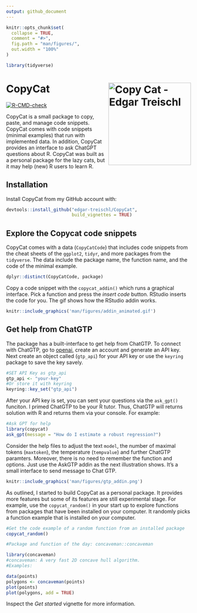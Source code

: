 ```yaml
---
output: github_document
---
```


<!-- README.md is generated from README.Rmd. Please edit that file -->

```r
knitr::opts_chunk$set(
  collapse = TRUE,
  comment = "#>",
  fig.path = "man/figures/",
  out.width = "100%"
)

library(tidyverse)

```

# CopyCat <img src="man/figures/logo.png" alt="Copy Cat - Edgar Treischl" align="right" width="225"/>

<!-- badges: start -->

[![R-CMD-check](https://github.com/edgar-treischl/CopyCat/actions/workflows/R-CMD-check.yaml/badge.svg)](https://github.com/edgar-treischl/CopyCat/actions/workflows/R-CMD-check.yaml)

<!-- badges: end -->

CopyCat is a small package to copy, paste, and manage code snippets. CopyCat comes with code snippets (minimal examples) that run with implemented data. In addition, CopyCat provides an interface to ask ChatGPT questions about R. CopyCat was built as a personal package for the lazy cats, but it may help (new) R users to learn R.

## Installation

Install CopyCat from my GitHub account with:

```r
devtools::install_github("edgar-treischl/CopyCat",
                         build_vignettes = TRUE)
```

## Explore the Copycat code snippets

CopyCat comes with a data (`CopyCatCode`) that includes code snippets from the cheat sheets of the `ggplot2`, `tidyr`, and more packages from the `tidyverse`. The data include the package name, the function name, and the code of the minimal example.

```r
dplyr::distinct(CopyCatCode, package)
```

Copy a code snippet with the `copycat_addin()` which runs a graphical interface. Pick a function and press the *insert code* button. RStudio inserts the code for you. The gif shows how the RStudio addin works.

```r
knitr::include_graphics('man/figures/addin_animated.gif')
```

## Get help from ChatGTP

The package has a built-interface to get help from ChatGTP. To connect with ChatGTP, go to [openai](https://openai.com/){.uri}, create an account and generate an API key. Next create an object called (`gtp_api`) for your API key or use the `keyring` package to save the key savely.

```r
#SET API Key as gtp_api
gtp_api <- "your-key"
#Or store it with keyring
keyring::key_set("gtp_api")
```

After your API key is set, you can sent your questions via the `ask_gpt()` funciton. I primed ChatGTP to be your R tutor. Thus, ChatGTP will returns solution with R and returns them via your console. For example:

```r
#Ask GPT for help
library(copycat)
ask_gpt(message = "How do I estimate a robust regression?")
```


Consider the help files to adjust the text `model`, the number of maximal tokens (`maxtoken`), the temperature (`tempvalue`) and further ChatGTP paramters. Moreover, there is no need to remember the function and options. Just use the AskGTP addin as the next illustration shows. It's a small interface to send message to Chat GTP.

```r
knitr::include_graphics('man/figures/gtp_addin.png')
```

As outlined, I started to build CopyCat as a personal package. It provides more features but some of its features are still experimental stage. For example, use the `copycat_random()` in your start up to explore functions from packages that have been installed on your computer. It randomly picks a function example that is installed on your computer.

```r
#Get the code example of a random function from an installed package
copycat_random()
```


```r
#Package and function of the day: concaveman::concaveman 

library(concaveman)
#concaveman: A very fast 2D concave hull algorithm.
#Examples:

data(points)
polygons <- concaveman(points)
plot(points)
plot(polygons, add = TRUE)
```



Inspect the *Get started* vignette for more information.




